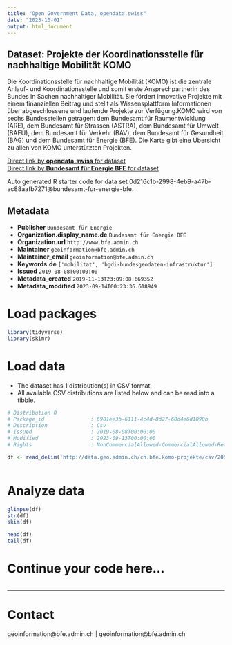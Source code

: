 ```yaml
---
title: "Open Government Data, opendata.swiss"
date: "2023-10-01"
output: html_document
---
```


## Dataset: Projekte der Koordinationsstelle für nachhaltige Mobilität KOMO

Die Koordinationsstelle für nachhaltige Mobilität (KOMO) ist die zentrale Anlauf- und Koordinationsstelle und somit erste Ansprechpartnerin des Bundes in Sachen nachhaltiger Mobilität. Sie fördert innovative Projekte mit einem finanziellen Beitrag und stellt als Wissensplattform Informationen über abgeschlossene und laufende Projekte zur Verfügung.KOMO wird von sechs Bundesstellen getragen: dem Bundesamt für Raumentwicklung (ARE), dem Bundesamt für Strassen (ASTRA), dem Bundesamt für Umwelt (BAFU), dem Bundesamt für Verkehr (BAV), dem Bundesamt für Gesundheit (BAG) und dem Bundesamt für Energie (BFE). Die Karte gibt eine Übersicht zu allen von KOMO unterstützten Projekten.

[Direct link by **opendata.swiss** for dataset](https://opendata.swiss/de/dataset/projekte-der-koordinationsstelle-fur-nachhaltige-mobilitat-komo)<br>
[Direct link by **Bundesamt für Energie BFE** for dataset](https://www.energieschweiz.ch/page/de-ch/koordinationsstelle-fuer-nachhaltige-mobilitaet-komo)

Auto generated R starter code for data set 0d216c1b-2998-4eb9-a47b-ac88aafb7271@bundesamt-fur-energie-bfe.

## Metadata

- **Publisher** `Bundesamt für Energie`
- **Organization.display_name.de** `Bundesamt für Energie BFE`
- **Organization.url** `http://www.bfe.admin.ch`
- **Maintainer** `geoinformation@bfe.admin.ch`
- **Maintainer_email** `geoinformation@bfe.admin.ch`
- **Keywords.de** `['mobilitat', 'bgdi-bundesgeodaten-infrastruktur']`
- **Issued** `2019-08-08T00:00:00`
- **Metadata_created** `2019-11-13T23:09:08.669352`
- **Metadata_modified** `2023-09-14T00:23:36.618949`


# Load packages

```r

library(tidyverse)
library(skimr)

```

# Load data

-   The dataset has 1 distribution(s) in CSV format.
-   All available CSV distributions are listed below and can be read into a tibble.

```r

# Distribution 0
# Package_id               : 6901ee3b-6111-4c4d-8d27-60d4e6d1090b
# Description              : Csv
# Issued                   : 2019-08-08T00:00:00
# Modified                 : 2023-09-13T00:00:00
# Rights                   : NonCommercialAllowed-CommercialAllowed-ReferenceRequired

df <- read_delim('http://data.geo.admin.ch/ch.bfe.komo-projekte/csv/2056/ch.bfe.komo-projekte.zip')



```

# Analyze data

```r

glimpse(df)
str(df)
skim(df)

head(df)
tail(df)

```

# Continue your code here...

```r

```

------------------------------------------------------------------------

# Contact

geoinformation@bfe.admin.ch | geoinformation@bfe.admin.ch
